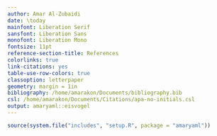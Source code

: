 ```yaml
---
author: Amar Al-Zubaidi
date: \today
mainfont: Liberation Serif
sansfont: Liberation Sans
monofont: Liberation Mono
fontsize: 11pt
reference-section-title: References
colorlinks: true
link-citations: yes
table-use-row-colors: true
classoption: letterpaper
geometry: margin = 1in
bibliography: /home/amarakon/Documents/bibliography.bib
csl: /home/amarakon/Documents/Citations/apa-no-initials.csl
output: amaryaml::eisvogel
---
```

```r
source(system.file("includes", "setup.R", package = "amaryaml"))
```

$~$
